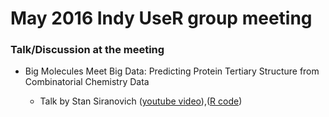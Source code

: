 # May 2016 Indy UseR group meeting

### Talk/Discussion at the meeting

*  Big Molecules Meet Big Data: Predicting Protein Tertiary Structure from Combinatorial Chemistry Data

      + Talk by Stan Siranovich ([youtube video](https://www.youtube.com/watch?v=V_4YjTfGMx4&feature=youtu.be)),([R code](https://github.com/ccStan/Springboard_Capstone/blob/master/Final.R))

    
